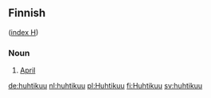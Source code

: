 ==Finnish==
([[Wiktionary:Finnish_index_h|index H]])

===Noun===

# [[April]]

[[de:huhtikuu]]
[[nl:huhtikuu]]
[[pl:Huhtikuu]]
[[fi:Huhtikuu]]
[[sv:huhtikuu]]